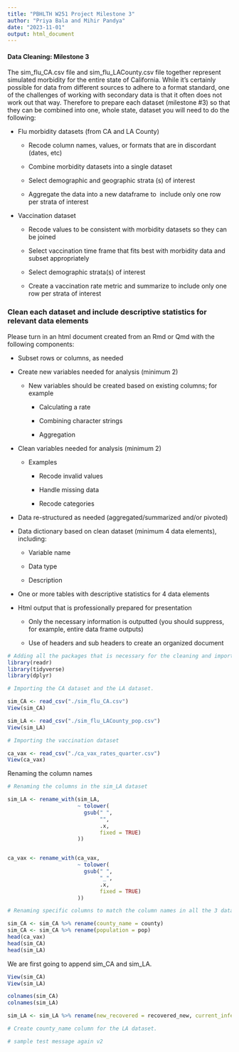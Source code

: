 ```yaml
---
title: "PBHLTH W251 Project Milestone 3"
author: "Priya Bala and Mihir Pandya"
date: "2023-11-01"
output: html_document
---
```


#### **Data Cleaning: Milestone 3**

The sim_flu_CA.csv file and sim_flu_LACounty.csv file together represent simulated morbidity for the entire state of California. While it's certainly possible for data from different sources to adhere to a format standard, one of the challenges of working with secondary data is that it often does not work out that way. Therefore to prepare each dataset (milestone #3) so that they can be combined into one, whole state, dataset you will need to do the following:

-   Flu morbidity datasets (from CA and LA County)

    -   Recode column names, values, or formats that are in discordant (dates, etc)

    -   Combine morbidity datasets into a single dataset

    -   Select demographic and geographic strata (s) of interest

    -   Aggregate the data into a new dataframe to  include only one row per strata of interest

-   Vaccination dataset 

    -   Recode values to be consistent with morbidity datasets so they can be joined

    -   Select vaccination time frame that fits best with morbidity data and subset appropriately

    -   Select demographic strata(s) of interest

    -   Create a vaccination rate metric and summarize to include only one row per strata of interest

### Clean each dataset and include descriptive statistics for relevant data elements

Please turn in an html document created from an Rmd or Qmd with the following components:

-   Subset rows or columns, as needed

-   Create new variables needed for analysis (minimum 2)

    -   New variables should be created based on existing columns; for example

        -   Calculating a rate

        -   Combining character strings

        -   Aggregation

-   Clean variables needed for analysis (minimum 2)

    -   Examples

        -   Recode invalid values

        -   Handle missing data

        -   Recode categories

-   Data re-structured as needed (aggregated/summarized and/or pivoted)

-   Data dictionary based on clean dataset (minimum 4 data elements), including:

    -   Variable name

    -   Data type

    -   Description

-   One or more tables with descriptive statistics for 4 data elements

-   Html output that is professionally prepared for presentation

    -   Only the necessary information is outputted (you should suppress, for example, entire data frame outputs)

    -   Use of headers and sub headers to create an organized document

```r
# Adding all the packages that is necessary for the cleaning and importing done in this milestone. We are using readr, tidyverse, dplyr. 
library(readr)
library(tidyverse)
library(dplyr)
```

```r
# Importing the CA dataset and the LA dataset. 

sim_CA <- read_csv("./sim_flu_CA.csv")
View(sim_CA)

sim_LA <- read_csv("./sim_flu_LACounty_pop.csv")
View(sim_LA)

# Importing the vaccination dataset 

ca_vax <- read_csv("./ca_vax_rates_quarter.csv")
View(ca_vax)
```

Renaming the column names

```r

# Renaming the columns in the sim_LA dataset

sim_LA <- rename_with(sim_LA,
                      ~ tolower(
                        gsub(" ",
                             "",
                             .x,
                             fixed = TRUE)
                      ))


ca_vax <- rename_with(ca_vax,
                      ~ tolower(
                        gsub(" ",
                             "_",
                             .x,
                             fixed = TRUE)
                      ))

# Renaming specific columns to match the column names in all the 3 datasets 

sim_CA <- sim_CA %>% rename(county_name = county)
sim_CA <- sim_CA %>% rename(population = pop)
head(ca_vax)
head(sim_CA)
head(sim_LA)
```

We are first going to append sim_CA and sim_LA.

```r
View(sim_CA)
View(sim_LA)

colnames(sim_CA)
colnames(sim_LA)

sim_LA <- sim_LA %>% rename(new_recovered = recovered_new, current_infected = infected_current, )

# Create county_name column for the LA dataset. 

# sample test message again v2
```
